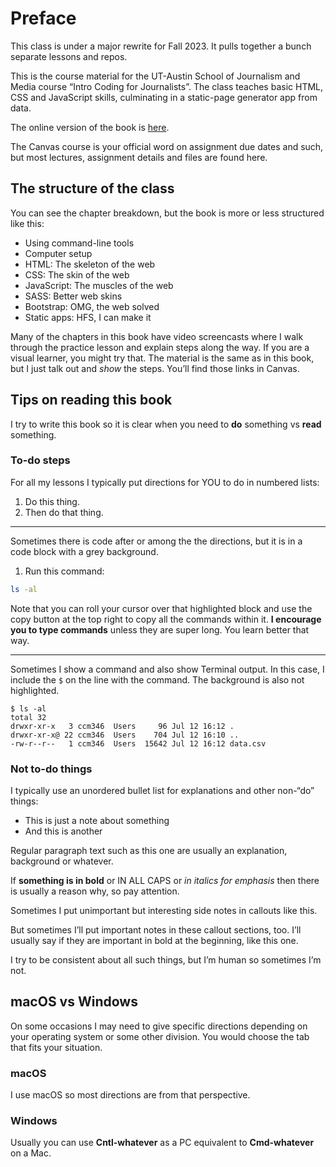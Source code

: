 # Preface {.unnumbered}

::: callout-warning
This class is under a major rewrite for Fall 2023. It pulls together a bunch separate lessons and repos.
:::

This is the course material for the UT-Austin School of Journalism and Media course "Intro Coding for Journalists". The class teaches basic HTML, CSS and JavaScript skills, culminating in a static-page generator app from data.

The online version of the book is [here](utdata.github.io/icj-class/).

The Canvas course is your official word on assignment due dates and such, but most lectures, assignment details and files are found here.

## The structure of the class

You can see the chapter breakdown, but the book is more or less structured like this:

- Using command-line tools
- Computer setup
- HTML: The skeleton of the web
- CSS: The skin of the web
- JavaScript: The muscles of the web
- SASS: Better web skins
- Bootstrap: OMG, the web solved
- Static apps: HFS, I can make it

::: callout-important
Many of the chapters in this book have video screencasts where I walk through the practice lesson and explain steps along the way. If you are a visual learner, you might try that. The material is the same as in this book, but I just talk out and _show_ the steps. You'll find those links in Canvas.
:::

## Tips on reading this book

I try to write this book so it is clear when you need to **do** something vs **read** something.

### To-do steps

For all my lessons I typically put directions for YOU to do in numbered lists:

1. Do this thing.
1. Then do that thing.

---

Sometimes there is code after or among the the directions, but it is in a code block with a grey background.

1. Run this command:

```bash
ls -al
```

Note that you can roll your cursor over that highlighted block and use the copy button at the top right to copy all the commands within it. **I encourage you to type commands** unless they are super long. You learn better that way.

---

Sometimes I show a command and also show Terminal output. In this case, I include the `$` on the line with the command. The background is also not highlighted.

```
$ ls -al
total 32
drwxr-xr-x   3 ccm346  Users     96 Jul 12 16:12 .
drwxr-xr-x@ 22 ccm346  Users    704 Jul 12 16:10 ..
-rw-r--r--   1 ccm346  Users  15642 Jul 12 16:12 data.csv
```

### Not to-do things

I typically use an unordered bullet list for explanations and other non-"do" things:

- This is just a note about something
- And this is another

Regular paragraph text such as this one are usually an explanation, background or whatever.

If **something is in bold** or IN ALL CAPS or _in italics for emphasis_ then there is usually a reason why, so pay attention.

:::callout
Sometimes I put unimportant but interesting side notes in callouts like this.
:::

::: callout-important
But sometimes I'll put important notes in these callout sections, too. I'll usually say if they are important in bold at the beginning, like this one.
:::

I try to be consistent about all such things, but I'm human so sometimes I'm not.

## macOS vs Windows

On some occasions I may need to give specific directions depending on your operating system or some other division. You would choose the tab that fits your situation.

::: {.panel-tabset}

### macOS

I use macOS so most directions are from that perspective.

### Windows

Usually you can use **Cntl-whatever** as a PC equivalent to **Cmd-whatever** on a Mac.

:::
